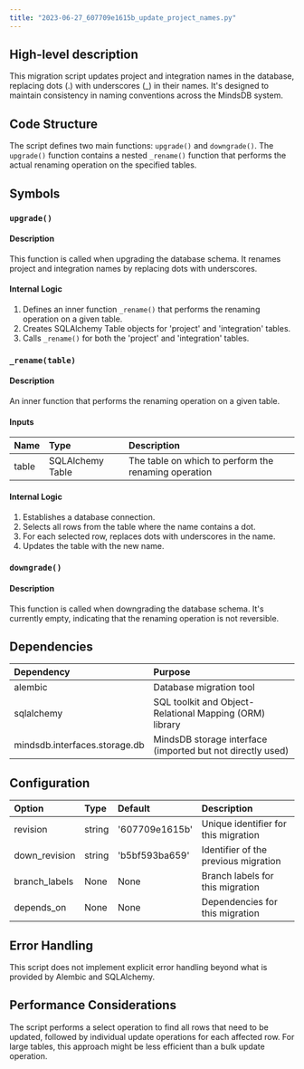 ```yaml
---
title: "2023-06-27_607709e1615b_update_project_names.py"
---
```


## High-level description
This migration script updates project and integration names in the database, replacing dots (.) with underscores (_) in their names. It's designed to maintain consistency in naming conventions across the MindsDB system.

## Code Structure
The script defines two main functions: `upgrade()` and `downgrade()`. The `upgrade()` function contains a nested `_rename()` function that performs the actual renaming operation on the specified tables.

## Symbols

### `upgrade()`
#### Description
This function is called when upgrading the database schema. It renames project and integration names by replacing dots with underscores.

#### Internal Logic
1. Defines an inner function `_rename()` that performs the renaming operation on a given table.
2. Creates SQLAlchemy Table objects for 'project' and 'integration' tables.
3. Calls `_rename()` for both the 'project' and 'integration' tables.

### `_rename(table)`
#### Description
An inner function that performs the renaming operation on a given table.

#### Inputs
| Name | Type | Description |
|:-----|:-----|:------------|
| table | SQLAlchemy Table | The table on which to perform the renaming operation |

#### Internal Logic
1. Establishes a database connection.
2. Selects all rows from the table where the name contains a dot.
3. For each selected row, replaces dots with underscores in the name.
4. Updates the table with the new name.

### `downgrade()`
#### Description
This function is called when downgrading the database schema. It's currently empty, indicating that the renaming operation is not reversible.

## Dependencies
| Dependency | Purpose |
|:-----------|:--------|
| alembic | Database migration tool |
| sqlalchemy | SQL toolkit and Object-Relational Mapping (ORM) library |
| mindsdb.interfaces.storage.db | MindsDB storage interface (imported but not directly used) |

## Configuration
| Option | Type | Default | Description |
|:-------|:-----|:--------|:------------|
| revision | string | '607709e1615b' | Unique identifier for this migration |
| down_revision | string | 'b5bf593ba659' | Identifier of the previous migration |
| branch_labels | None | None | Branch labels for this migration |
| depends_on | None | None | Dependencies for this migration |

## Error Handling
This script does not implement explicit error handling beyond what is provided by Alembic and SQLAlchemy.

## Performance Considerations
The script performs a select operation to find all rows that need to be updated, followed by individual update operations for each affected row. For large tables, this approach might be less efficient than a bulk update operation.